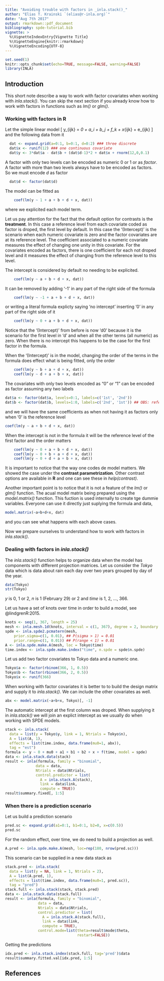 ```yaml
---
title: "Avoiding trouble with factors in _inla.stack()_"
author: "Elias T. Krainski `(elias@r-inla.org)`"
date: "Aug 7th 2017"
output: rmarkdown::pdf_document
bibliography: spde-tutorial.bib
vignette: >
  %\VignetteIndexEntry{Vignette Title}
  %\VignetteEngine{knitr::rmarkdown}
  %\VignetteEncoding{UTF-8} 
---
```


```r
set.seed(1)
knitr::opts_chunk$set(echo=TRUE, message=FALSE, warning=FALSE)
library(INLA)
```

## Introduction

This short note describe a way to work with factor covariates
when working with _inla.stack()_. 
You can skip the next section if you already know how to work with 
factors in functions such as _lm()_ or _glm()_.

### Working with factors in **R**

Let the simple linear model 
\[ y_{ijk} = \mu_0 + a_i + b_j + f_k + \beta x_{ijk} + e_{ijk} \]
and the following data from it 
```r
  dat <- expand.grid(a=0:1, b=0:1, d=0:2) ### three discrete
  dat$x <- runif(12) ### one continuous covariate
  dat$y <- 3*dat$a - dat$b + (dat$d-1)*2 + dat$x + rnorm(12,0,0.1)
```

A factor with only two levels can be encoded 
as numeric $0$ or $1$ or as _factor_. 
A factor with more than two levels always 
have to be encoded as factors. 
So we must encode $d$ as factor 
```r
  dat$d <- factor(dat$d) 
```

The model can be fitted as
```r
	coef(lm(y ~ 1 + a + b + d + x, dat))
```
where we explicited each model term. 

Let us pay attention for the fact that the 
default option for contrasts is the **treatment**. 
In this case a reference level from each covariate 
coded as factor is droped, the first level by default. 
In this case the '(Intercept)' is the scenario when 
each numeric covariate is zero and the factor covariates 
are at its reference level. 
The coefficient associated to a numeric covariate 
measures the effect of changing one unity in this covariate. 
For the covariates encoded as factors, there is one 
coefficient for each not droped level and it measures the 
effect of changing from the reference level to this level. 

The intercept is considered by default 
no needing to be explicited. 
```r
	coef(lm(y ~ a + b + d + x, dat))
```
It can be removed by adding '-1' in any part of the 
right side of the formula 
```r
	coef(lm(y ~ -1 + a + b + d + x, dat))
```
or writing a literal formula explicty saying 'no intercept' 
inserting '0' in any part of the right side of it 
```r
	coef(lm(y ~ 0 + a + b + d + x, dat))
```
Notice that the '(Intercept)' from before is now 'd0' 
because it is the scenario for the first level in 'd' 
and when all the other terms (all numeric) as zero. 
When there is no intercept this happens to be the case 
for the first factor in the formula. 

When the '(Intercept)' is in the model, changing the order 
of the terms in the formula does effect what is being 
fitted, only the order 
```r
	coef(lm(y ~ b + a + d + x, dat))
	coef(lm(y ~ d + a + b + x, dat))
```

The covariates with only two levels encoded as "0" or "1" 
can be encoded as factor assuming any two labels 
```r
dat$a <- factor(dat$a, levels=0:1, labels=c('1st', '2nd'))
dat$b <- factor(dat$b, levels=1:0, labels=c('2nd', '1st')) ## OBS: reference level changed
```
and we will have the same coefficients as when not having 
it as factors only when '0' is the reference level
```r
coef(lm(y ~ a + b + d + x, dat))
```

When the intercept is not in the formula it will be 
the reference level of the first factor and 
the order matters
```r
	coef(lm(y ~ 0 + a + b + d + x, dat))
	coef(lm(y ~ 0 + b + a + d + x, dat))
	coef(lm(y ~ 0 + d + a + b + x, dat))
```

It is important to notice that 
the way one codes de model matters. 
We showed the case under the **contrast parametrization**. 
Other contrast options are available in **R** 
and one can see these in _help(contrast)_. 

Another important point is to notice that it is not a feature 
of the _lm()_ or _glm()_ function. 
The acual model matrix being prepared using the _model.matrix()_ 
function. 
This fuction is used internally to create tge dummie variables. 
Everyone can use it directly just suplying the formula and data, 
```r
model.matrix(~a+b+d+x, dat) 
```
and you can see what happens with each above cases.

Now we prepare ourselves to understand how to work with 
factors in _inla.stack()_. 

### Dealing with factors in _inla.stack()_ 

The _inla.stack()_ function helps to organize 
data when the model has components with 
different projection matrices. 
Let us consider the _Tokyo_ data which is 
data about rain each day over two years 
grouped by day of the year. 
```r
data(Tokyo)
str(Tokyo)
``` 
$y$ is $0$, $1$ or $2$, 
$n$ is $1$ (February 29) or $2$ 
and $time$ is $1$, $2$, ..., $366$. 

Let us have a set of knots over time in order to build 
a model, see @lindgrenR:2015. 

```r
knots <- seq(1, 367, length = 25)
mesh <- inla.mesh.1d(knots, interval = c(1, 367), degree = 2, boundary = "cyclic")
spde <- inla.spde2.pcmatern(mesh, 
    prior.sigma=c(1, 0.01), ## P(sigma > 1) = 0.01
    prior.range=c(1, 0.01)) ## P(range < 1) = 0.01
A <- inla.spde.make.A(mesh, loc = Tokyo$time)
time.index <- inla.spde.make.index("time", n.spde = spde$n.spde)
```
Let us add two factor covariates to Tokyo data and a numeric one. 
```r
Tokyo$a <- factor(rbinom(366, 1, 0.5))
Tokyo$b <- factor(rbinom(366, 2, 0.5))
Tokyo$x <- runif(366)
```

When working with factor covariates it is better to 
to build the design matrix and supply it to 
_inla.stack()_. 
We can include the other covariates as well.
```r
abx <- model.matrix(~a+b+x, Tokyo)[, -1]
```
The automatic intercept at the first column was droped. 
When supplying it in _inla.stack()_ we will join an explict 
intercept as we usually do when working with SPDE models. 

```r
stack <- inla.stack(
  data = list(y = Tokyo$y, link = 1, Ntrials = Tokyo$n),
  A = list(A, 1),
  effects = list(time.index, data.frame(mu0=1, abx)),
  tag = "est")
formula <- y ~ 0 + mu0 + a1 + b1 + b2 + x + f(time, model = spde)
data <- inla.stack.data(stack)
result <- inla(formula, family = "binomial", 
              data = data, 
              Ntrials = data$Ntrials,
              control.predictor = list(
                A = inla.stack.A(stack), 
                link = data$link, 
                compute = TRUE))
result$summary.fixed[, 1:5]
```

### When there is a prediction scenario

Let us build a prediction scenario 
```r
pred.sc <- expand.grid(a1=0:1, b1=0:1, b2=0, x=c(0.5))
pred.sc
```

For the random effect, over time, we do need 
to build a projection as well. 
```r
A.pred <- inla.spde.make.A(mesh, loc=rep(180, nrow(pred.sc)))
```

This scenario can be supplied in a new data stack as 
```r
stack.pred <- inla.stack(
  data = list(y = NA, link = 1, Ntrials = 2),
  A = list(A.pred, 1),
  effects = list(time.index, data.frame(mu0=1, pred.sc)),
  tag = "pred")
stack.full <- inla.stack(stack, stack.pred)
data <- inla.stack.data(stack.full)
result <- inla(formula, family = "binomial", 
               data = data, 
               Ntrials = data$Ntrials,
               control.predictor = list(
                 A = inla.stack.A(stack.full), 
                 link = data$link, 
                 compute = TRUE),
               control.mode=list(theta=result$mode$theta, 
                                 restart=FALSE))
```

Getting the predictions
```r
idx.pred <- inla.stack.index(stack.full, tag='pred')$data
result$summary.fitted.val[idx.pred, 1:5]
```

## References

